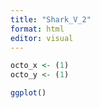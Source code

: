 ```yaml
---
title: "Shark_V_2"
format: html
editor: visual
---
```


```r
octo_x <- (1)
octo_y <- (1)

ggplot()
```
